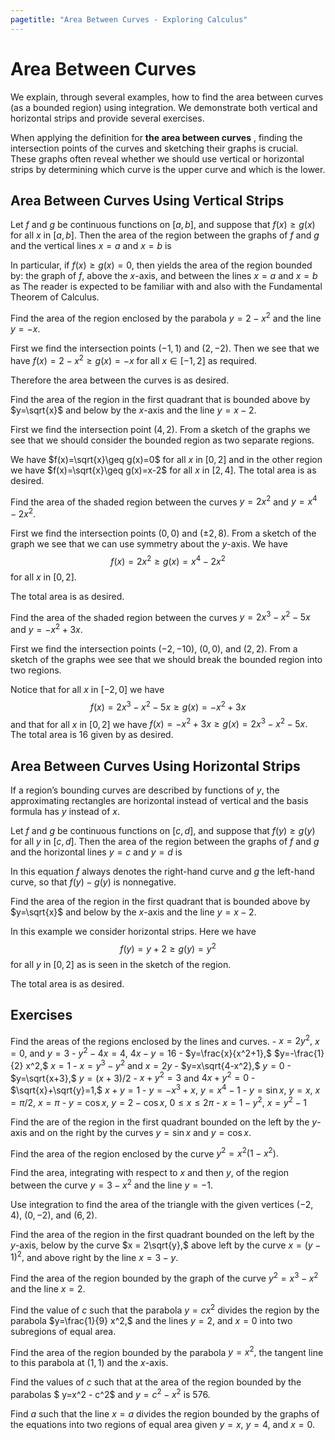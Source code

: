 ```yaml
---
pagetitle: "Area Between Curves - Exploring Calculus"
---
```

# Area Between Curves

We explain, through several examples, how to find the area between curves (as a bounded region) using integration. We demonstrate both vertical and horizontal strips and provide several exercises.

When applying the definition for \index{the area between curves} **the area between curves** , finding the intersection points of the curves and sketching their graphs is crucial. 
These graphs often reveal whether we should use vertical or horizontal strips by determining which curve is the upper curve and which is the lower. 


## Area Between Curves Using Vertical Strips

::: {#def- } 
Let $f$ and $g$ be continuous functions on $[a,b],$ and suppose that ${f(x)\geq g(x)}$ for all $x$ in $[a,b].$
Then the area of the region between the graphs of $f$ and $g$ and the vertical lines $x=a$ and $x=b$ is 
\begin{equation}
\label{vs}
A=\int_a^b [f(x)-g(x)] \, dx.
\end{equation}
::: 

In particular, if $f(x)\geq g(x)=0,$ then \eqref{vs} yields 
the area of the region bounded by: the graph of $f,$ above the $x$-axis, and between the lines $x=a$ and $x=b$ as 
\begin{equation}
\label{funda}
A=\int_a^b f(x)\, dx.
\end{equation}
The reader is expected to be familiar with \eqref{funda} and also with the Fundamental Theorem of Calculus. 

::: {#exm- } 
Find the area of the region enclosed by the parabola $y=2-x^2$ and the line $y=-x.$
::: 

::: {.solution }
First we find the intersection points $(-1,1)$ and $(2,-2).$ 
Then we see that we have $f(x)=2-x^2 \geq g(x)=-x$ for all $x\in [-1,2]$ as required. 

Therefore the area between the curves is 
\begin{align*}
\int_a^b [f(x)-g(x)] \, dx
& =\int_{-1}^2[(2-x^2)-(-x)]\, dx \\
& = \int_{-1}^2 (2+x-x^2)\, dx
= \left[2x+\frac{x^2}{x}-\frac{x^3}{3}\right]_{-1}^2 \\
& =\left(4+\frac{4}{2}-\frac{8}{3}\right)-\left(-2+\frac{1}{2}+\frac{1}{3}\right)
=\frac{9}{2}
\end{align*}
as desired.
::: 

::: {#exm- } 
Find the area of the region in the first quadrant that is bounded above by $y=\sqrt{x}$ and below by the $x$-axis and the line $y=x-2.$
::: 

::: {.solution }
First we find the intersection point $(4,2).$ 
From a sketch of the graphs we see that we should consider the bounded region as two separate regions. 

We have $f(x)=\sqrt{x}\geq g(x)=0$ for all $x$ in $[0,2]$ and in the other region we have $f(x)=\sqrt{x}\geq g(x)=x-2$ for all $x$ in $[2,4].$ 
The total area is
\begin{align*}
& \int_0^2 \sqrt{x} \, dx +\int_2^4 (\sqrt{x}-x+2) \, dx \\
& \qquad =\left[\frac{2}{3}x^{2/3}\right]_0^2+\left[\frac{2}{3}x^{3/2}-\frac{x^2}{2}+2x\right]_2^4 \\ 
& \qquad =\left[\frac{2}{3}2^{2/3}\right]+\left[\frac{2}{3}4^{3/2}-\frac{4^2}{2}+2(4)\right] -\left[\frac{2}{3}2^{3/2}-\frac{2^2}{2}+2(2)\right]\\ 
& \qquad =\frac{10}{3}
\end{align*}
as desired.
::: 

::: {#exm- } 
Find the area of the shaded region between the curves $y=2x^2$ and $y=x^4-2x^2.$
::: 

::: {.solution }
First we find the intersection points $(0,0)$ and $(\pm 2, 8).$ 
From a sketch of the graph we see that we can use symmetry about the $y$-axis.
We have 
$$
{f(x)=2x^2\geq g(x)=x^4-2x^2}
$$ 
for all $x$ in $[0,2].$

The total area is
\begin{align*}
& 2 \int_{0}^2 [2x^2-(x^4-2x^2)]\, dx 
= 2 \int_{0}^2 (4 x^2 - x^4)\, dx \\
& \qquad = 2 \left(\left.\frac{4x^3}{3}-\frac{x^5}{5}\right|_0^2 \right)
= 2 \left(\frac{4(2)^3}{3}-\frac{(2)^5}{5} \right) 
= \frac{96}{5}
\end{align*}
as desired.
::: 

::: {#exm- } 
Find the area of the shaded region between the curves ${y=2x^3-x^2-5x}$ and $y=-x^2+3x.$
::: 

::: {.solution }
First we find the intersection points $(-2,-10),$ $(0,0),$ and $(2,2).$
From a sketch of the graphs wee see that we should break the bounded region into two regions. 

Notice that for all $x$ in $[-2,0]$ we have 
$$
f(x)= 2x^3-x^2-5x\geq g(x) = -x^2+3x
$$ 
and that for all $x$ in $[0,2]$ we have $f(x)= -x^2+3x\geq g(x) = 2x^3-x^2-5x.$
The total area is $16$ given by 
\begin{align*}
& \int_{-2}^0 [(2x^3-x^2-5x)-(-x^2+3x)] \, dx \\
& \qquad +
\int_0^2 [(-x^2+3x)-(2x^3-x^2-5x)]\, dx \\
& \qquad = 8+8 =16
\end{align*}
as desired.
::: 




## Area Between Curves Using Horizontal Strips

If a region's bounding curves are described by functions of $y,$ the approximating rectangles are horizontal instead of vertical and the basis formula has $y$ instead of $x.$ 

::: {#def- } 

Let $f$ and $g$ be continuous functions on $[c,d],$ and suppose that ${f(y)\geq g(y)}$ for all $y$ in $[c,d].$
Then the area of the region between the graphs of $f$ and $g$ and the horizontal lines $y=c$ and $y=d$ is 
\begin{equation}
A=\int_c^d [f(y)-g(y)] \, dy.
\end{equation}
::: 

In this equation $f$ always denotes the right-hand curve and $g$ the left-hand curve, so that $f(y)-g(y)$ is nonnegative. 

::: {#exm- } 
Find the area of the region in the first quadrant that is bounded above by $y=\sqrt{x}$ and below by the $x$-axis and the line $y=x-2.$
::: 

::: {.solution }
In this example we consider horizontal strips. 
Here we have 
$$
f(y)=y+2\geq g(y)=y^2
$$ 
for all $y$ in $[0,2]$ as is seen in the sketch of the region. 

The total area is
\begin{align*}
& \int_0^2 [y+2-y^2] \, dy 
= \left[2y+\frac{y^2}{2}-\frac{y^3}{3}\right]_0^2 
= 4+\frac{4}{2}-\frac{8}{3} 
= \frac{10}{3}
\end{align*}
as desired.
::: 

## Exercises

::: {#exr- } 
Find the areas of the regions enclosed by the lines and curves. 
 - $x=2y^2,$ $x=0,$ and $y=3$
- $y^2-4x=4,$ $4x-y=16$
- $y=\frac{x}{x^2+1},$ $y=-\frac{1}{2} x^2,$ $x=1$
- $x=y^3-y^2$ and $x=2y$
- $y=x\sqrt{4-x^2},$ $y=0$
- $y=\sqrt{x+3},$ $y=(x+3)/2$
- $x+y^2=3$ and $4x+y^2=0$
- $\sqrt{x}+\sqrt{y}=1,$ $x+y=1$
- $y=-x^3+x,$ $y=x^4-1$
- $y=\sin x,$ $y=x,$ $x=\pi/2,$ $x=\pi$
- $y=\cos x,$ $y=2-\cos x,$ $0\leq x \leq 2\pi$
- $x=1-y^2,$ $x=y^2-1$
::: 

::: {#exr- } 
Find the are of the region in the first quadrant bounded on the left by the $y$-axis and on the right by the curves $y=\sin x$ and $y=\cos x.$
::: 

::: {#exr- } 
Find the area of the region enclosed by the curve $y^2=x^2(1-x^2).$
::: 

::: {#exr- } 
Find the area, integrating with respect to $x$ and then $y,$ of the region between the curve $y=3-x^2$ and the line $y=-1.$ 
::: 

::: {#exr- } 
Use integration to find the area of the triangle with the given vertices $(-2,4),$ $(0,-2),$ and $(6,2).$
::: 

::: {#exr- } 
Find the area of the region in the first quadrant bounded on the left by the $y$-axis, below by the curve $x = 2\sqrt{y},$ above left by the curve $x = (y-1)^2,$  and above right by the line $x = 3- y.$
::: 

::: {#exr- } 
Find the area of the region bounded by the graph of the curve $y^2=x^3-x^2$ and the line $x=2.$
::: 

::: {#exr- } 
Find the value of $c$ such that the parabola $y =c x^2$ divides the region by the parabola $y=\frac{1}{9} x^2,$ and the lines $y=2,$ and $x=0$ into two subregions of equal area. 
::: 

::: {#exr- } 
Find the area of the region bounded by the parabola $y=x^2,$ the tangent line to this parabola at $(1,1)$ and the $x$-axis.
::: 

::: {#exr- } 
Find the values of $c$ such that at the area of the 
region bounded by the parabolas $ y=x^2 - c^2$ and $y= c^2 - x^2$ is 576. 
::: 

::: {#exr- } 
Find $a$  such that the line $x=a$ divides the region bounded by the graphs of the equations into two regions of equal area given $y=x,$ $y=4,$ and $x=0.$
::: 



